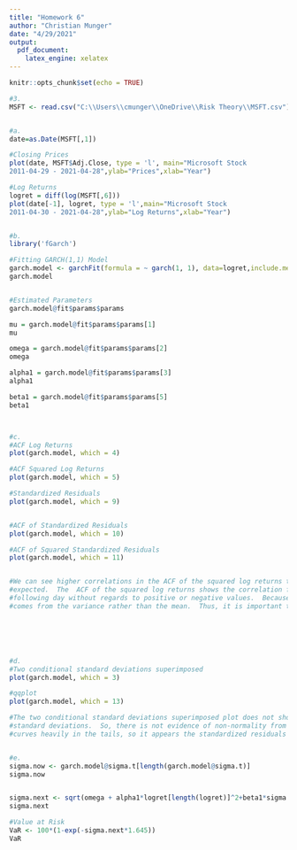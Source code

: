 ---
title: "Homework 6"
author: "Christian Munger"
date: "4/29/2021"
output: 
  pdf_document: 
    latex_engine: xelatex
---

```{r setup, include=FALSE}
knitr::opts_chunk$set(echo = TRUE)
```



```{r, tidy=TRUE, tidy.opts=list(width.cutoff=60)}

#3.
MSFT <- read.csv("C:\\Users\\cmunger\\OneDrive\\Risk Theory\\MSFT.csv")


#a.
date=as.Date(MSFT[,1])

#Closing Prices
plot(date, MSFT$Adj.Close, type = 'l', main="Microsoft Stock 	
2011-04-29 - 2021-04-28",ylab="Prices",xlab="Year")

#Log Returns
logret = diff(log(MSFT[,6]))
plot(date[-1], logret, type = 'l',main="Microsoft Stock 	
2011-04-30 - 2021-04-28",ylab="Log Returns",xlab="Year")


#b.
library('fGarch')

#Fitting GARCH(1,1) Model
garch.model <- garchFit(formula = ~ garch(1, 1), data=logret,include.mean = F)
garch.model


#Estimated Parameters
garch.model@fit$params$params

mu = garch.model@fit$params$params[1]
mu

omega = garch.model@fit$params$params[2]
omega

alpha1 = garch.model@fit$params$params[3]
alpha1

beta1 = garch.model@fit$params$params[5]
beta1



#c.
#ACF Log Returns
plot(garch.model, which = 4)

#ACF Squared Log Returns
plot(garch.model, which = 5)

#Standardized Residuals
plot(garch.model, which = 9)


#ACF of Standardized Residuals
plot(garch.model, which = 10)

#ACF of Squared Standardized Residuals
plot(garch.model, which = 11)


#We can see higher correlations in the ACF of the squared log returns than the ACF of log returns as 
#expected.  The  ACF of the squared log returns shows the correlation for the magnitude of change the 
#following day without regards to positive or negative values.  Because of this, we know the dependence 
#comes from the variance rather than the mean.  Thus, it is important to use a GARCH model for our data.






#d.
#Two conditional standard deviations superimposed
plot(garch.model, which = 3)

#qqplot
plot(garch.model, which = 13)

#The two conditional standard deviations superimposed plot does not show many instances outside of two 
#standard deviations.  So, there is not evidence of non-normality from this plot.  However, the qqplot 
#curves heavily in the tails, so it appears the standardized residuals may not be normally distributed.


#e.
sigma.now <- garch.model@sigma.t[length(garch.model@sigma.t)]
sigma.now


sigma.next <- sqrt(omega + alpha1*logret[length(logret)]^2+beta1*sigma.now^2)
sigma.next

#Value at Risk
VaR <- 100*(1-exp(-sigma.next*1.645))
VaR




```










